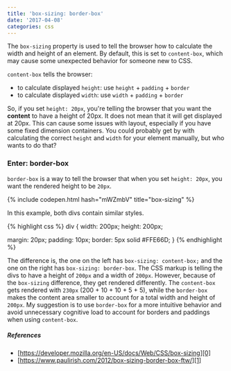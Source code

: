 ```yaml
---
title: 'box-sizing: border-box'
date: '2017-04-08'
categories: css
---
```


The `box-sizing` property is used to tell the browser how to calculate the width and height of an element. By default, this is set to `content-box`, which may cause some unexpected behavior for someone new to CSS.

`content-box` tells the browser:

- to calculate displayed `height`: use `height` + `padding` + `border`
- to calculate displayed `width`: use `width` + `padding` + `border`

So, if you set `height: 20px`, you're telling the browser that you want the **content** to have a height of 20px. It does not mean that it will get displayed at 20px. This can cause some issues with layout, especially if you have some fixed dimension containers. You could probably get by with calculating the correct `height` and `width` for your element manually, but who wants to do that?

### Enter: border-box

`border-box` is a way to tell the browser that when you set `height: 20px`, you want the rendered height to be `20px`.

{% include codepen.html hash="mWZmbV" title="box-sizing" %}

In this example, both divs contain similar styles.

{% highlight css %}
div {
width: 200px;
height: 200px;

margin: 20px;
padding: 10px;
border: 5px solid #FFE66D;
}
{% endhighlight %}

The difference is, the one on the left has `box-sizing: content-box;` and the one on the right has `box-sizing: border-box`. The CSS markup is telling the divs to have a height of `200px` and a width of `200px`. However, because of the `box-sizing` difference, they get rendered differently. The `content-box` gets rendered with `230px` (200 + 10 + 10 + 5 + 5), while the `border-box` makes the content area smaller to account for a total width and height of `200px`. My suggestion is to use `border-box` for a more intuitive behavior and avoid unnecessary cognitive load to account for borders and paddings when using `content-box`.

##### References

- [https://developer.mozilla.org/en-US/docs/Web/CSS/box-sizing][0]
- [https://www.paulirish.com/2012/box-sizing-border-box-ftw/][1]

[0]: https://code.angularjs.org/1.1.5/docs/guide/concepts#runtime
[1]: https://www.paulirish.com/2012/box-sizing-border-box-ftw/
